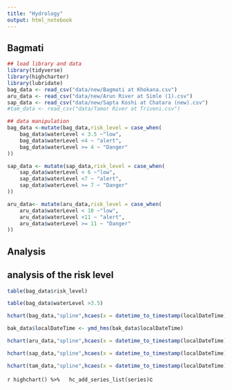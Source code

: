 ```yaml
---
title: "Hydrology"
output: html_notebook
---
```

## Bagmati

```r
## load library and data
library(tidyverse)
library(highcharter)
library(lubridate)
bag_data <- read_csv("data/new/Bagmati at Khokana.csv")
aru_data <- read_csv("data/new/Arun River at Simle (1).csv")
sap_data <- read_csv("data/new/Sapta Koshi at Chatara (new).csv")
#tam_data <- read_csv("data/Tamor River at Triveni.csv")
```

```r
## data manipulation
bag_data <-mutate(bag_data,risk_level = case_when(
    bag_data$waterLevel < 3.5 ~"low",
    bag_data$waterLevel <4 ~ "alert",
    bag_data$waterLevel >= 4 ~ "Danger"
))
```

```r
sap_data <- mutate(sap_data,risk_level = case_when(
    sap_data$waterLevel < 6 ~"low",
    sap_data$waterLevel <7 ~ "alert",
    sap_data$waterLevel >= 7 ~ "Danger"
))
```


```r
aru_data<- mutate(aru_data,risk_level = case_when(
    aru_data$waterLevel < 10 ~"low",
    aru_data$waterLevel <11 ~ "alert",
    aru_data$waterLevel >= 11 ~ "Danger"
))
```



## Analysis


## analysis of the risk level
```r

table(bag_data$risk_level)

table(bag_data$waterLevel >3.5)
```

```r
hchart(bag_data,"spline",hcaes(x = datetime_to_timestamp(localDateTime), y = waterLevel, color = risk_level),name = "Heil Hydara")  %>% hc_xAxis(title ="",type = 'datetime') %>% hc_title(text = "Timeseries of Bagmati")
```

```r
bak_data$localDateTime <- ymd_hms(bak_data$localDateTime)
```


```r
hchart(aru_data,"spline",hcaes(x = datetime_to_timestamp(localDateTime), y = waterLevel, color = risk_level),name = "Arun Khola")  %>% hc_xAxis(title = "",type = 'datetime') %>% hc_title(text = "Timeseries of Arun Khola")
```


```r
hchart(sap_data,"spline",hcaes(x = datetime_to_timestamp(localDateTime), y = waterLevel,  color = risk_level),name = "Sapta Khosi")  %>% hc_xAxis(title="",type = 'datetime') %>% hc_title(text = "Timeseries of  Sapta Khosi")
```

```r
hchart(tam_data,"spline",hcaes(x = datetime_to_timestamp(localDateTime), y = waterLevel),name = "Tamor Khola")  %>% hc_xAxis(title="",type = 'datetime') %>% hc_title(text = "Timeseries of  Tamor")
```

```r
highchart() %>%
  hc_add_series_list(series)
```c

